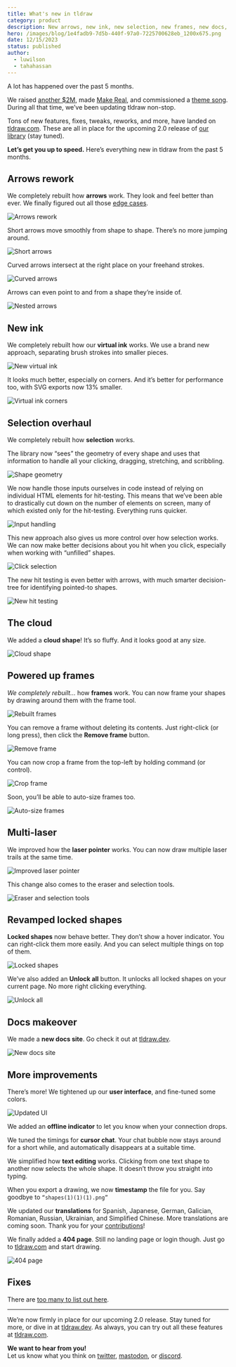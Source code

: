 ```yaml
---
title: What's new in tldraw
category: product
description: New arrows, new ink, new selection, new frames, new docs, new shapes, and more.
hero: /images/blog/1e4fadb9-7d5b-440f-97a0-7225700628eb_1200x675.png
date: 12/15/2023
status: published
author:
  - luwilson
  - tahahassan
---
```


A lot has happened over the past 5 months.

We raised [another $2M](https://tldraw.dev/blog/announcements/tldraw-raised-another-2m/?utm_source=blog&utm_medium=announcement&utm_campaign=release-notes), made [Make Real](https://tldraw.dev/blog/product/make-real-the-story-so-far/?utm_source=blog&utm_medium=announcement&utm_campaign=release-notes), and commissioned a [theme song](https://www.youtube.com/watch?v=V5BtxSxUAsI). During all that time, we’ve been updating tldraw non-stop.

Tons of new features, fixes, tweaks, reworks, and more, have landed on [tldraw.com](https://tldraw.com). These are all in place for the upcoming 2.0 release of [our library](https://tldraw.dev/?utm_source=blog&utm_medium=announcement&utm_campaign=release-notes) (stay tuned).

**Let’s get you up to speed.** Here’s everything new in tldraw from the past 5 months.

## Arrows rework

We completely rebuilt how **arrows** work. They look and feel better than ever. We finally figured out all those [edge cases](https://twitter.com/steveruizok/status/1707139579332137084).

![Arrows rework](/images/blog/b3a3688d-9428-452a-9b9b-758c9e80ab2c_960x540.gif)

Short arrows move smoothly from shape to shape. There’s no more jumping around.

![Short arrows](/images/blog/916fb9b3-bb77-4689-be77-8b9d06d509ac_960x540.gif)

Curved arrows intersect at the right place on your freehand strokes.

![Curved arrows](/images/blog/58b91193-b544-48e3-9415-79ef3f495720_960x540.gif)

Arrows can even point to and from a shape they’re inside of.

![Nested arrows](/images/blog/21573e21-edc8-4029-a1da-654cba6b6448_960x540.gif)

## New ink

We completely rebuilt how our **virtual ink** works. We use a brand new approach, separating brush strokes into smaller pieces.

![New virtual ink](/images/blog/fb7c3149-f7e8-4cf7-bbad-9d3d68de4252_960x540.gif)

It looks much better, especially on corners. And it’s better for performance too, with SVG exports now 13% smaller.

![Virtual ink corners](/images/blog/d798e7ae-2a35-40ea-a489-5043a18bcd0a_960x540.gif)

## Selection overhaul

We completely rebuilt how **selection** works.

The library now “sees” the geometry of every shape and uses that information to handle all your clicking, dragging, stretching, and scribbling.

![Shape geometry](/images/blog/7e449c5c-a566-4046-a82c-78ad375e80b0_960x540.gif)

We now handle those inputs ourselves in code instead of relying on individual HTML elements for hit-testing. This means that we’ve been able to drastically cut down on the number of elements on screen, many of which existed only for the hit-testing. Everything runs quicker.

![Input handling](/images/blog/6c741f27-5139-432a-b01b-e6a7cfd30f92_960x540.gif)

This new approach also gives us more control over how selection works. We can now make better decisions about you hit when you click, especially when working with “unfilled” shapes.

![Click selection](/images/blog/ccb21a14-a59b-4208-bca5-66fe8e540a91_960x540.gif)

The new hit testing is even better with arrows, with much smarter decision-tree for identifying pointed-to shapes.

![New hit testing](/images/blog/79e13ff8-4942-4b8e-b75e-344221f747e1_722x406.gif)

## The cloud

We added a **cloud shape**! It’s so fluffy. And it looks good at any size.

![Cloud shape](/images/blog/4322245e-f649-43a1-bbeb-a9b49e441e18_960x540.gif)

## Powered up frames

_We_ _completely rebuilt…_ how **frames** work. You can now frame your shapes by drawing around them with the frame tool.

![Rebuilt frames](/images/blog/b7963670-ed11-4164-94f8-00ad9c50f64f_960x540.gif)

You can remove a frame without deleting its contents. Just right-click (or long press), then click the **Remove frame** button.

![Remove frame](/images/blog/1a76d995-eb41-44dc-99c3-738d67609c61_960x540.gif)

You can now crop a frame from the top-left by holding command (or control).

![Crop frame](/images/blog/ac319347-5f2e-4715-a655-29497276eb5b_960x540.gif)

Soon, you’ll be able to auto-size frames too.

![Auto-size frames](/images/blog/8ea56034-6fc5-4e0f-b9d4-4f9eac5518ad_960x540.gif)

## Multi-laser

We improved how the **laser pointer** works. You can now draw multiple laser trails at the same time.

![Improved laser pointer](/images/blog/13eb85a0-47b7-47e4-bc44-9e4271202d8b_960x540.gif)

This change also comes to the eraser and selection tools.

![Eraser and selection tools](/images/blog/ee381579-a9fd-4867-949d-052852f289ff_960x540.gif)

## Revamped locked shapes

**Locked shapes** now behave better. They don’t show a hover indicator. You can right-click them more easily. And you can select multiple things on top of them.

![Locked shapes](/images/blog/5f3dc9f0-bfaa-4915-b0ab-14ed082ba6f9_960x540.gif)

We’ve also added an **Unlock all** button. It unlocks all locked shapes on your current page. No more right clicking everything.

![Unlock all](/images/blog/98375e5a-e137-4b2d-9817-17a891a9e81a_960x540.gif)

## Docs makeover

We made a **new docs site**. Go check it out at [tldraw.dev](https://tldraw.dev/?utm_source=blog&utm_medium=announcement&utm_campaign=release-notes).

![New docs site](/images/blog/2bb46138-fd1d-4338-b384-973ab51315e4_3248x2112.png)

## More improvements

There’s more! We tightened up our **user interface**, and fine-tuned some colors.

![Updated UI](/images/blog/ac4e3a05-8e40-4fbf-ac12-16e3e7093219_960x540.gif)

We added an **offline indicator** to let you know when your connection drops.

We tuned the timings for **cursor chat**. Your chat bubble now stays around for a short while, and automatically disappears at a suitable time.

We simplified how **text editing** works. Clicking from one text shape to another now selects the whole shape. It doesn’t throw you straight into typing.

When you export a drawing, we now **timestamp** the file for you. Say goodbye to `“shapes(1)(1)(1).png”`

We updated our **translations** for Spanish, Japanese, German, Galician, Romanian, Russian, Ukrainian, and Simplified Chinese. More translations are coming soon. Thank you for your [contributions](https://tldraw.dev/community/translations/?utm_source=blog&utm_medium=announcement&utm_campaign=release-notes)!

We finally added a **404 page**. Still no landing page or login though. Just go to [tldraw.com](https://www.tldraw.com/) and start drawing.

![404 page](/images/blog/b364cd94-efb8-4f61-bd74-9b830abd099f_996x562.gif)

## Fixes

There are [too many to list out here](https://github.com/tldraw/tldraw/pulls?q=is%3Apr+is%3Aclosed+).

---

We’re now firmly in place for our upcoming 2.0 release. Stay tuned for more, or dive in at [tldraw.dev](https://tldraw.dev/?utm_source=blog&utm_medium=announcement&utm_campaign=release-notes). As always, you can try out all these features at [tldraw.com](https://tldraw.com).

**We want to hear from you!**  
Let us know what you think on [twitter](https://twitter.com/tldraw), [mastodon](https://mas.to/@tldraw), or [discord](https://discord.tldraw.com/?utm_source=blog&utm_medium=announcement&utm_campaign=release-notes).
